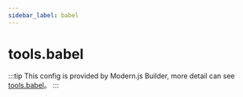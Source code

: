```yaml
---
sidebar_label: babel
---
```


# tools.babel

:::tip
This config is provided by Modern.js Builder, more detail can see [tools.babel](https://modernjs.dev/builder/en/api/config-tools.html#toolsbabel)。
:::


<Main />
